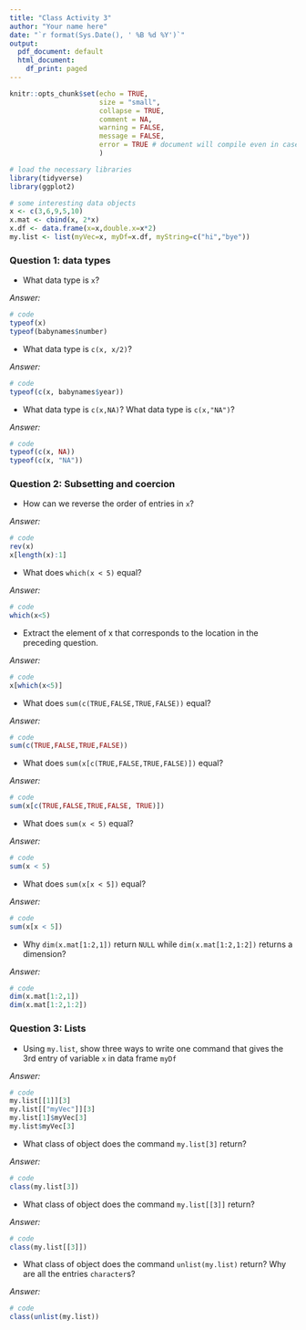 ```yaml
---
title: "Class Activity 3"
author: "Your name here"
date: "`r format(Sys.Date(), ' %B %d %Y')`"
output:
  pdf_document: default
  html_document:
    df_print: paged
---
```


```r
knitr::opts_chunk$set(echo = TRUE, 
                      size = "small", 
                      collapse = TRUE, 
                      comment = NA, 
                      warning = FALSE, 
                      message = FALSE,
                      error = TRUE # document will compile even in case of error
                      ) 

# load the necessary libraries
library(tidyverse)
library(ggplot2)
```


```r
# some interesting data objects
x <- c(3,6,9,5,10)
x.mat <- cbind(x, 2*x)
x.df <- data.frame(x=x,double.x=x*2)
my.list <- list(myVec=x, myDf=x.df, myString=c("hi","bye"))
```

### Question 1: data types

- What data type is `x`? 

*Answer:*

```r
# code
typeof(x)
typeof(babynames$number)
```

- What data type is `c(x, x/2)`?

*Answer:*

```r
# code
typeof(c(x, babynames$year))
```

- What data type is `c(x,NA)`?  What data type is `c(x,"NA")`?


*Answer:*

```r
# code
typeof(c(x, NA))
typeof(c(x, "NA"))
```


### Question 2: Subsetting and coercion

- How can we reverse the order of entries in `x`?

*Answer:*

```r
# code
rev(x)
x[length(x):1]
```


- What does `which(x < 5)` equal?

*Answer:*

```r
# code
which(x<5)
```


- Extract the element of x that corresponds to the location in the preceding question.

*Answer:*

```r
# code
x[which(x<5)]
```



- What does `sum(c(TRUE,FALSE,TRUE,FALSE))` equal?

*Answer:*

```r
# code
sum(c(TRUE,FALSE,TRUE,FALSE))
```

- What does `sum(x[c(TRUE,FALSE,TRUE,FALSE)])` equal?

*Answer:*

```r
# code
sum(x[c(TRUE,FALSE,TRUE,FALSE, TRUE)])
```

- What does `sum(x < 5)` equal?

*Answer:*

```r
# code
sum(x < 5)
```

- What does `sum(x[x < 5])` equal?


*Answer:*

```r
# code
sum(x[x < 5])
```

- Why `dim(x.mat[1:2,1])` return `NULL` while `dim(x.mat[1:2,1:2])` returns a dimension?

*Answer:*

```r
# code
dim(x.mat[1:2,1])
dim(x.mat[1:2,1:2])
```


### Question 3: Lists

- Using `my.list`, show three ways to write one command that gives the 3rd entry of variable `x` in data frame `myDf`

*Answer:*

```r
# code
my.list[[1]][3]
my.list[["myVec"]][3]
my.list[1]$myVec[3]
my.list$myVec[3]
```


- What class of object does the command `my.list[3]` return?

*Answer:*

```r
# code
class(my.list[3])
```

- What class of object does the command `my.list[[3]]` return?

*Answer:*

```r
# code
class(my.list[[3]])
```

- What class of object does the command `unlist(my.list)` return? Why are all the entries `character`s?

*Answer:*

```r
# code
class(unlist(my.list))
```



